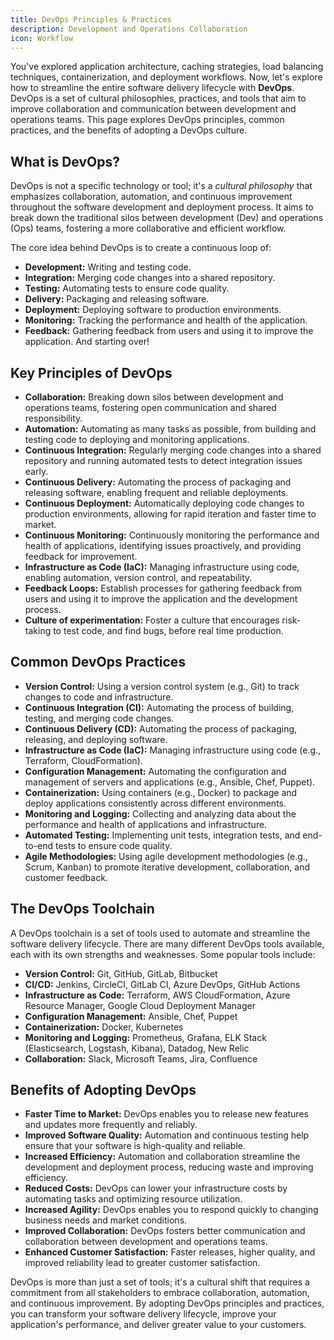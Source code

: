 ```yaml
---
title: DevOps Principles & Practices
description: Development and Operations Collaboration
icon: Workflow
---
```


You've explored application architecture, caching strategies, load balancing techniques, containerization, and deployment workflows.
Now, let's explore how to streamline the entire software delivery lifecycle with **DevOps**.
DevOps is a set of cultural philosophies, practices, and tools that aim to improve collaboration and communication between development and operations teams.
This page explores DevOps principles, common practices, and the benefits of adopting a DevOps culture.

## What is DevOps?

DevOps is not a specific technology or tool; it's a _cultural philosophy_ that emphasizes collaboration, automation, and continuous improvement throughout the software development and deployment process.
It aims to break down the traditional silos between development (Dev) and operations (Ops) teams, fostering a more collaborative and efficient workflow.

The core idea behind DevOps is to create a continuous loop of:

- **Development:** Writing and testing code.
- **Integration:** Merging code changes into a shared repository.
- **Testing:** Automating tests to ensure code quality.
- **Delivery:** Packaging and releasing software.
- **Deployment:** Deploying software to production environments.
- **Monitoring:** Tracking the performance and health of the application.
- **Feedback:** Gathering feedback from users and using it to improve the application.
  And starting over!

## Key Principles of DevOps

- **Collaboration:** Breaking down silos between development and operations teams, fostering open communication and shared responsibility.
- **Automation:** Automating as many tasks as possible, from building and testing code to deploying and monitoring applications.
- **Continuous Integration:** Regularly merging code changes into a shared repository and running automated tests to detect integration issues early.
- **Continuous Delivery:** Automating the process of packaging and releasing software, enabling frequent and reliable deployments.
- **Continuous Deployment:** Automatically deploying code changes to production environments, allowing for rapid iteration and faster time to market.
- **Continuous Monitoring:** Continuously monitoring the performance and health of applications, identifying issues proactively, and providing feedback for improvement.
- **Infrastructure as Code (IaC):** Managing infrastructure using code, enabling automation, version control, and repeatability.
- **Feedback Loops:** Establish processes for gathering feedback from users and using it to improve the application and the development process.
- **Culture of experimentation:** Foster a culture that encourages risk-taking to test code, and find bugs, before real time production.

## Common DevOps Practices

- **Version Control:** Using a version control system (e.g., Git) to track changes to code and infrastructure.
- **Continuous Integration (CI):** Automating the process of building, testing, and merging code changes.
- **Continuous Delivery (CD):** Automating the process of packaging, releasing, and deploying software.
- **Infrastructure as Code (IaC):** Managing infrastructure using code (e.g., Terraform, CloudFormation).
- **Configuration Management:** Automating the configuration and management of servers and applications (e.g., Ansible, Chef, Puppet).
- **Containerization:** Using containers (e.g., Docker) to package and deploy applications consistently across different environments.
- **Monitoring and Logging:** Collecting and analyzing data about the performance and health of applications and infrastructure.
- **Automated Testing:** Implementing unit tests, integration tests, and end-to-end tests to ensure code quality.
- **Agile Methodologies:** Using agile development methodologies (e.g., Scrum, Kanban) to promote iterative development, collaboration, and customer feedback.

## The DevOps Toolchain

A DevOps toolchain is a set of tools used to automate and streamline the software delivery lifecycle.
There are many different DevOps tools available, each with its own strengths and weaknesses.
Some popular tools include:

- **Version Control:** Git, GitHub, GitLab, Bitbucket
- **CI/CD:** Jenkins, CircleCI, GitLab CI, Azure DevOps, GitHub Actions
- **Infrastructure as Code:** Terraform, AWS CloudFormation, Azure Resource Manager, Google Cloud Deployment Manager
- **Configuration Management:** Ansible, Chef, Puppet
- **Containerization:** Docker, Kubernetes
- **Monitoring and Logging:** Prometheus, Grafana, ELK Stack (Elasticsearch, Logstash, Kibana), Datadog, New Relic
- **Collaboration:** Slack, Microsoft Teams, Jira, Confluence

## Benefits of Adopting DevOps

- **Faster Time to Market:** DevOps enables you to release new features and updates more frequently and reliably.
- **Improved Software Quality:** Automation and continuous testing help ensure that your software is high-quality and reliable.
- **Increased Efficiency:** Automation and collaboration streamline the development and deployment process, reducing waste and improving efficiency.
- **Reduced Costs:** DevOps can lower your infrastructure costs by automating tasks and optimizing resource utilization.
- **Increased Agility:** DevOps enables you to respond quickly to changing business needs and market conditions.
- **Improved Collaboration:** DevOps fosters better communication and collaboration between development and operations teams.
- **Enhanced Customer Satisfaction:** Faster releases, higher quality, and improved reliability lead to greater customer satisfaction.

DevOps is more than just a set of tools; it's a cultural shift that requires a commitment from all stakeholders to embrace collaboration, automation, and continuous improvement.
By adopting DevOps principles and practices, you can transform your software delivery lifecycle, improve your application's performance, and deliver greater value to your customers.
